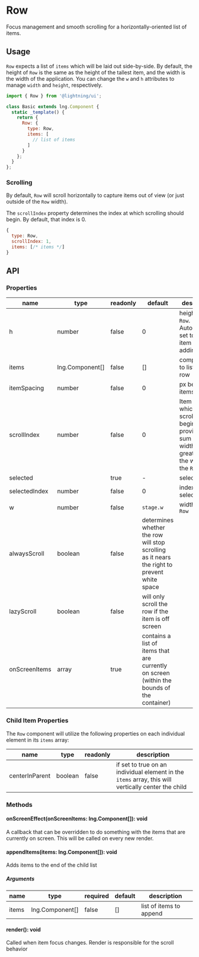 
# Row

Focus management and smooth scrolling for a horizontally-oriented list of items.

## Usage

`Row` expects a list of `items` which will be laid out side-by-side. By default, the height of `Row` is the same as the height of the tallest item, and the width is the width of the application. You can change the `w` and `h` attributes to manage `width` and `height`, respectively.

```js
import { Row } from '@lightning/ui';

class Basic extends lng.Component {
  static _template() {
    return {
      Row: {
        type: Row,
        items: [
          // list of items
        ]
      }
    };
  }
};
```

<Canvas>
  <Story id="layout-row--basic" />
</Canvas>

### Scrolling

By default, `Row` will scroll horizontally to capture items out of view (or just outside of the `Row` width).

<Canvas>
  <Story id="layout-row--side-scrolling" />
</Canvas>

The `scrollIndex` property determines the index at which scrolling should begin. By default, that index is 0.

```js
{
  type: Row,
  scrollIndex: 1,
  items: [/* items */]
}
```

## API

### Properties

name|type|readonly|default|description
--|--|--|--|--
h|number|false|0|height of the `Row`. Automatically set to tallest item `h` after adding `items`
items|<DocsLink id="lng.Component">lng.Component[]</DocsLink>|false|[]|components to list in the row
itemSpacing|number|false|0|px between items
scrollIndex|number|false|0|Item index at which scrolling begins, provided the sum of item widths is greater than the width of the `Row`
selected|<DocsLink id="lng.Component" />|true|-|selected item
selectedIndex|number|false|0|index of selected item
w|number|false|`stage.w`|width of the `Row`
alwaysScroll|boolean|false|determines whether the row will stop scrolling as it nears the right to prevent white space
lazyScroll|boolean|false|will only scroll the row if the item is off screen
onScreenItems|array|true|contains a list of items that are currently on screen (within the bounds of the container)

### Child Item Properties
The `Row` component will utilize the following properties on each individual element in its `items` array:

name|type|readonly|description
--|--|--|--
centerInParent|boolean|false|if set to true on an individual element in the `items` array, this will vertically center the child

### Methods

#### onScreenEffect(onScreenItems: lng.Component[]): void

A callback that can be overridden to do something with the items that are currently on screen. This will be called on every new render.

#### appendItems(items: lng.Component[]): void

Adds items to the end of the child list

##### Arguments

name|type|required|default|description
--|--|--|--|--
items|<DocsLink id="lng.Component">lng.Component[]</DocsLink>|false|[]|list of items to append

#### render(): void

Called when item focus changes. Render is responsible for the scroll behavior
